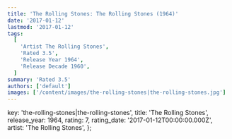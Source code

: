 ```yaml
---
title: 'The Rolling Stones: The Rolling Stones (1964)'
date: '2017-01-12'
lastmod: '2017-01-12'
tags:
  [
    'Artist The Rolling Stones',
    'Rated 3.5',
    'Release Year 1964',
    'Release Decade 1960',
  ]
summary: 'Rated 3.5'
authors: ['default']
images: ['/content/images/the-rolling-stones|the-rolling-stones.jpg']
---
```


  key: 'the-rolling-stones|the-rolling-stones',
  title: 'The Rolling Stones',
  release_year: 1964,
  rating: 7,
  rating_date: '2017-01-12T00:00:00.000Z',
  artist: 'The Rolling Stones',
};

<MusicRating data={data} />
